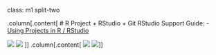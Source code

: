 class: m1 split-two

.column[.content[
# R Project + RStudio + Git
RStudio Support Guide:
- [Using Projects in R / RStudio](https://support.rstudio.com/hc/en-us/articles/200526207-Using-Projects)

![](assets/img/project-1.png)
![](assets/img/project-2.png)
]]
.column[.content[
![](assets/img/project-3.png)
![](assets/img/project-4.png)
]]